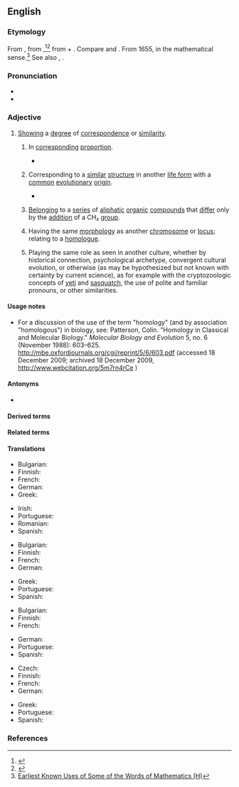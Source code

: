 ==English==

===Etymology===
From {{der|en|LL|homologus}}, from {{der|en|grc|ὁμόλογος||agreeing, of one mind}},<ref>{{R:Etymonline}}</ref><ref>{{R:MWO}}</ref> from {{m|grc|ὁμός||same}} + {{m|grc|λόγος||reason, reckoning}}. Compare {{m|en|homo-||same}} and {{m|en|-ous|pos=adjectival suffix}}. From 1655, in the mathematical sense.<ref>[http://jeff560.tripod.com/h.html Earliest Known Uses of Some of the Words of Mathematics (H)]</ref> See also {{m|en|homolog}}, {{m|en|homologue}}.

===Pronunciation===
* {{IPA|en|/həˈmɒləɡəs/}}
* {{audio|en|en-us-homologous.ogg|Audio (US)}}

===Adjective===
{{en-adj}}
{{wikipedia|homology (biology)|mul=homology (anthropology)}}

# [[show#Verb|Showing]] a [[degree]] of [[correspondence]] or [[similarity]].
## {{lb|en|mathematics}} In [[corresponding#Adjective|corresponding]] [[proportion#Noun|proportion]].
##* {{RQ:Stanley History of Philosophy|volume=I|section=[[w:Thales of Miletus|Thales]]|chapter=VII|chaptername=Of His Geometry|page=18|passage=Of equiangle triangles, the ſides that are about equall angles are proportionall, and the ſides that ſubtend the equall angles are '''homologous'''.}}
## {{lb|en|biology}} Corresponding to a [[similar]] [[structure#Noun|structure]] in another [[life form]] with a [[common#Adjective|common]] [[evolutionary]] [[origin]].
##: {{ux|en|Flippers and hands are '''homologous''' structures.}}
##* {{RQ:Schuster Hepaticae|volume=V|page=4|text=Lobules, '''homologous''' in structure, recur again only in the Gondwanalandic families Lepidolaenaceae and Jubulopsidaceae thus in the Lepidolaenineae.}}
## {{lb|en|chemistry}} [[belong|Belonging]] to a [[series]] of [[aliphatic]] [[organic]] [[compound#Noun|compounds]] that [[differ]] only by the [[addition]] of a CH₂ [[group#Noun|group]].
## {{lb|en|genetics}} Having the same [[morphology]] as another [[chromosome]] or [[locus]]; relating to a [[homologue]].
## {{lb|en|cultural anthropology|structural anthropology}} Playing the same role as seen in another culture, whether by historical connection, psychological archetype, convergent cultural evolution, or otherwise (as may be hypothesized but not known with certainty by current science), as for example with the cryptozoologic concepts of [[yeti]] and [[sasquatch]], the use of polite and familiar pronouns, or other similarities. 

====Usage notes====
* {{lb|en|biology}} For a discussion of the use of the term "homology" (and by association "homologous") in biology, see: Patterson, Colin. "Homology in Classical and Molecular Biology." ''Molecular Biology and Evolution'' 5, no. 6 (November 1988): 603&ndash;625. http://mbe.oxfordjournals.org/cgi/reprint/5/6/603.pdf (accessed 18 December 2009; archived 18 December 2009, http://www.webcitation.org/5m7rn4rCe )

====Antonyms====
* {{l|en|heterologous}}

====Derived terms====
{{col4|en
|cohomologous
|homologisation
|homologous blood donation
|homologously
|homologous pair
|homologous recombination
|homologous series
|interhomologous
|microhomologous
|nonhomologous
}}

====Related terms====
{{col4|en
|autologous
|[[homolog]], [[homologue]]
|homologize
|homology
}}

====Translations====
{{trans-top|showing a degree of correspondence}}
* Bulgarian: {{t+|bg|съответен}}
* Finnish: {{t+|fi|samankaltainen}}
* French: {{t+|fr|homologue|m|f}}
* German: {{t+|de|homolog}}
* Greek: {{t+|el|ομόλογος|m}}
{{trans-mid}}
* Irish: {{t-check|ga|homalógach}}
* Portuguese: {{t+|pt|homólogo}}
* Romanian: {{t+|ro|omolog|m}}
* Spanish: {{t+|es|homólogo}}
{{trans-bottom}}

{{trans-top|(biology) corresponding to a similar structure in another life form}}
* Bulgarian: {{t|bg|хомоложен}}
* Finnish: {{t|fi|homologinen}}
* French: {{t+|fr|homologue|m|f}}
* German: {{t+|de|homolog}}
{{trans-mid}}
* Greek: {{t+|el|ομόλογος|m}}
* Portuguese: {{t+|pt|homólogo}}
* Spanish: {{t+|es|homólogo}}
{{trans-bottom}}

{{trans-top|(chemistry) belonging to a series of aliphatic organic compounds}}
* Bulgarian: {{t|bg|хомоложен}}
* Finnish: {{t|fi|homologinen}}
* French: {{t+|fr|homologue|m|f}}
{{trans-mid}}
* German: {{t+|de|homolog}}
* Portuguese: {{t+|pt|homólogo|m}}
* Spanish: {{t+|es|homólogo}}
{{trans-bottom}}

{{trans-top|(genetics) having the same morphology as another chromosome}}
* Czech: {{t|cs|homologní}}
* Finnish: {{t|fi|homologinen}}
* French: {{t+|fr|homologue|m|f}}
* German: {{t+|de|homolog}}
{{trans-mid}}
* Greek: {{t+|el|ομόλογος|m}}
* Portuguese: {{t+|pt|homólogo|m}}
* Spanish: {{t+|es|homólogo}}
{{trans-bottom}}

===References===
<references />